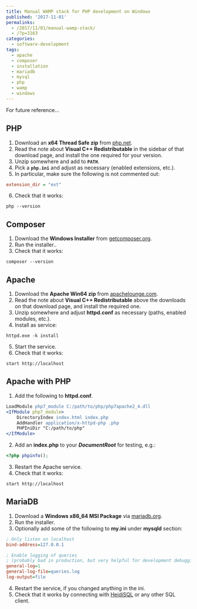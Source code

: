 ---
title: Manual WAMP stack for PHP development on Windows
published: '2017-11-01'
permalinks:
  - /2017/11/01/manual-wamp-stack/
  - /?p=3163
categories:
  - software-development
tags:
  - apache
  - composer
  - installation
  - mariadb
  - mysql
  - php
  - wamp
  - windows
---

For future reference...

## PHP

1. Download an <b>x64 Thread Safe zip</b> from [php.net](http://windows.php.net/download/).
2. Read the note about <b>Visual C++ Redistributable</b> in the sidebar of that download page, and install the one required for your version.
3. Unzip somewhere and add to <b>`PATH`</b>.
4. Pick a <b>`php.ini`</b> and adjust as necessary (enabled extensions, etc.).
5. In particular, make sure the following is not commented out:

```ini
extension_dir = "ext"
```

6. Check that it works:

```dos
php --version
```

## Composer

1. Download the <b>Windows Installer</b> from [getcomposer.org](https://getcomposer.org/download/).
2. Run the installer..
3. Check that it works:

```dos
composer --version
```

## Apache

1. Download the <b>Apache Win64 zip</b> from [apachelounge.com](https://www.apachelounge.com/download/).
2. Read the note about <b>Visual C++ Redistributable</b> above the downloads on that download page, and install the required one.
3. Unzip somewhere and adjust <b>httpd.conf</b> as necessary (paths, enabled modules, etc.).
4. Install as service:

```dos
httpd.exe -k install
```

5. Start the service.
6. Check that it works:

```dos
start http://localhost
```

## Apache with PHP

1. Add the following to <b>httpd.conf</b>.

```apache
LoadModule php7_module C:/path/to/php/php7apache2_4.dll
<IfModule php7_module>
    DirectoryIndex index.html index.php
    AddHandler application/x-httpd-php .php
    PHPIniDir "C:/path/to/php"
</IfModule>
```

2. Add an <b>index.php</b> to your <b><var>DocumentRoot</var></b> for testing, e.g.:

```php
<?php phpinfo();
```

3. Restart the Apache service.
4. Check that it works:

```dos
start http://localhost
```

## MariaDB

1. Download a <b>Windows x86_64 MSI Package</b> via [mariadb.org](https://downloads.mariadb.org/).
2. Run the installer.
3. Optionally add some of the following to <b>my.ini</b> under <b>mysqld</b> section:

```ini
; Only listen on localhost
bind-address=127.0.0.1

; Enable logging of queries
; (probably bad in production, but very helpful for development debugging)
general-log=1
general-log-file=queries.log
log-output=file
```

4. Restart the service, if you changed anything in the ini.
5. Check that it works by connecting with [HeidiSQL](https://www.heidisql.com/) or any other SQL client.
